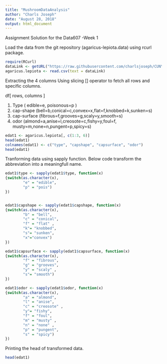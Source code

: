 ```yaml
---
title: "MushroomDataAnalysis"
author: "Charls Joseph"
date: "August 28, 2018"
output: html_document
---
```



Assignment Solution for the Data607 -Week 1

Load the data from the git repository (agaricus-lepiota.data) using rcurl package. 

```r
require(RCurl)
dataLink <- getURL("https://raw.githubusercontent.com/charlsjoseph/CUNY-Data607/master/week1/607-week1-Assignment/agaricus-lepiota.data", ssl.verifypeer = FALSE)
agaricus.lepiota <- read.csv(text = dataLink)
```

Extracting the 4 columns 
Using slicing [] operator to fetch all rows and specific columns.

df[ rows, columns ]  <br>

1. Type ( edible=e, poisonous=p ) <br>
2. cap-shape  (bell=b,conical=c,convex=x,flat=f,knobbed=k,sunken=s) <br>
3. cap-surface (fibrous=f,grooves=g,scaly=y,smooth=s) <br>
4. odor (almond=a,anise=l,creosote=c,fishy=y,foul=f, musty=m,none=n,pungent=p,spicy=s) <br>


```r
edat1 <- agaricus.lepiota[, c(1:3, 6)]
head(edat1)
colnames(edat1) <- c("type", "capshape", "capsurface", "odor")
head(edat1)
```


Tranforming data using sapply function. Below code transform the abbreviation into a meaningfull name. 


```r

edat1$type <- sapply(edat1$type, function(x)
{switch(as.character(x), 
        "e" = "edible", 
        "p" = "pois")
})


edat1$capshape <- sapply(edat1$capshape, function(x)
{switch(as.character(x), 
        "b" = "bell", 
        "c" = "conical", 
        "f" = "flat" , 
        "k"= "knobbed", 
        "s"= "sunken", 
        "x"="convex")
})

edat1$capsurface <- sapply(edat1$capsurface, function(x)
{switch(as.character(x), 
        "f" = "fibrous", 
        "g" = "grooves", 
        "y" = "scaly" , 
        "s"= "smooth")
})

edat1$odor <- sapply(edat1$odor, function(x)
{switch(as.character(x), 
        "a" = "almond", 
        "l" = "anise", 
        "c" = "creosote" , 
        "y"= "fishy", 
        "f" = "foul", 
        "m" = "musty" , 
        "n" = "none" , 
        "p" = "pungent", 
        "s" = "spicy")
})

```

Printing the head of transformed data. 

```r
head(edat1)
```

